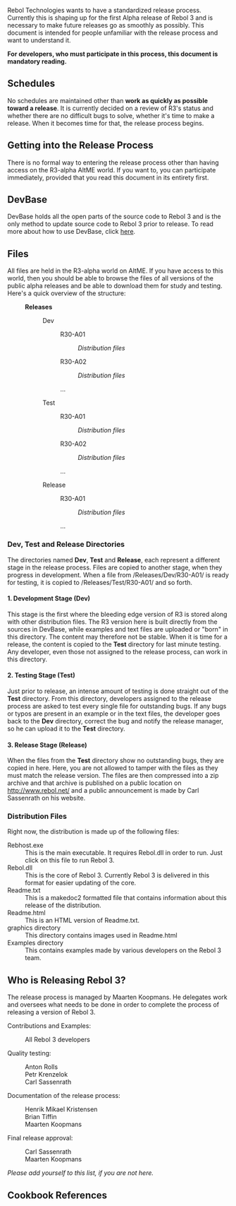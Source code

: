 {{Cookbook|title=Release Process|author=Henrik Mikael Kristensen|level=1|category=RT Developer}}

Rebol Technologies wants to have a standardized release process. Currently this is shaping up for the first Alpha release of Rebol 3 and is necessary to make future releases go as smoothly as possibly. This document is intended for people unfamiliar with the release process and want to understand it.

'''For developers, who must participate in this process, this document is mandatory reading.'''

== Schedules ==

No schedules are maintained other than '''work as quickly as possible toward a release'''. It is currently decided on a review of R3's status and whether there are no difficult bugs to solve, whether it's time to make a release. When it becomes time for that, the release process begins.

== Getting into the Release Process ==

There is no formal way to entering the release process other than having access on the R3-alpha AltME world. If you want to, you can participate immediately, provided that you read this document in its entirety first.

== DevBase ==

DevBase holds all the open parts of the source code to Rebol 3 and is the only method to update source code to Rebol 3 prior to release. To read more about how to use DevBase, click [[DevBase|here]].

== Files ==

All files are held in the R3-alpha world on AltME. If you have access to this world, then you should be able to browse the files of all versions of the public alpha releases and be able to download them for study and testing. Here's a quick overview of the structure:

:'''Releases'''
::Dev
:::R30-A01
::::''Distribution files''
:::R30-A02
::::''Distribution files''
:::...
::Test
:::R30-A01
::::''Distribution files''
:::R30-A02
::::''Distribution files''
:::...
::Release
:::R30-A01
::::''Distribution files''
:::...

=== Dev, Test and Release Directories ===

The directories named '''Dev''', '''Test''' and '''Release''', each represent a different stage in the release process. Files are copied to another stage, when they progress in development. When a file from /Releases/Dev/R30-A01/ is ready for testing, it is copied to /Releases/Test/R30-A01/ and so forth.

==== 1. Development Stage (Dev) ====

This stage is the first where the bleeding edge version of R3 is stored along with other distribution files. The R3 version here is built directly from the sources in DevBase, while examples and text files are uploaded or "born" in this directory. The content may therefore not be stable. When it is time for a release, the content is copied to the '''Test''' directory for last minute testing. Any developer, even those not assigned to the release process, can work in this directory.

==== 2. Testing Stage (Test) ====

Just prior to release, an intense amount of testing is done straight out of the '''Test''' directory. From this directory, developers assigned to the release process are asked to test every single file for outstanding bugs. If any bugs or typos are present in an example or in the text files, the developer goes back to the '''Dev''' directory, correct the bug and notify the release manager, so he can upload it to the '''Test''' directory.

==== 3. Release Stage (Release) ====

When the files from the '''Test''' directory show no outstanding bugs, they are copied in here. Here, you are not allowed to tamper with the files as they must match the release version. The files are then compressed into a zip archive and that archive is published on a public location on http://www.rebol.net/ and a public announcement is made by Carl Sassenrath on his website.

=== Distribution Files ===

Right now, the distribution is made up of the following files:

;Rebhost.exe
:This is the main executable. It requires Rebol.dll in order to run. Just click on this file to run Rebol 3.
;Rebol.dll
:This is the core of Rebol 3. Currently Rebol 3 is delivered in this format for easier updating of the core.
;Readme.txt
:This is a makedoc2 formatted file that contains information about this release of the distribution.
;Readme.html
:This is an HTML version of Readme.txt.
;graphics directory
:This directory contains images used in Readme.html
;Examples directory
:This contains examples made by various developers on the Rebol 3 team.

== Who is Releasing Rebol 3? ==

The release process is managed by Maarten Koopmans. He delegates work and oversees what needs to be done in order to complete the process of releasing a version of Rebol 3.

;Contributions and Examples:

:All Rebol 3 developers

;Quality testing:

:Anton Rolls
:Petr Krenzelok
:Carl Sassenrath

;Documentation of the release process:

:Henrik Mikael Kristensen
:Brian Tiffin
:Maarten Koopmans

;Final release approval:

:Carl Sassenrath
:Maarten Koopmans

''Please add yourself to this list, if you are not here.''

==Cookbook References==

{{:Cookbook References}}